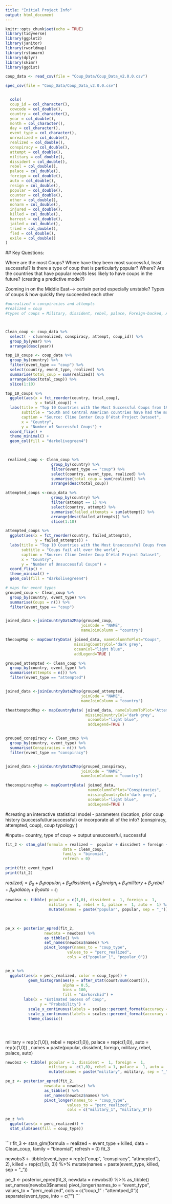 ```yaml
---
title: "Initial Project Info"
output: html_document
---
```


```r
knitr::opts_chunk$set(echo = TRUE)
library(tidyverse)
library(ggplot2)
library(janitor)
library(rworldmap)
library(rstanarm)
library(dplyr) 
library(skimr)
library(ggdist)

```

```r
coup_data <- read_csv(file = "Coup_Data/Coup_Data_v2.0.0.csv")

spec_csv(file = "Coup_Data/Coup_Data_v2.0.0.csv")


  cols(
  coup_id = col_character(),
  cowcode = col_double(),
  country = col_character(),
  year = col_double(),
  month = col_character(),
  day = col_character(),
  event_type = col_character(),
  unrealized = col_double(),
  realized = col_double(),
  conspiracy = col_double(),
  attempt = col_double(),
  military = col_double(),
  dissident = col_double(),
  rebel = col_double(),
  palace = col_double(),
  foreign = col_double(),
  auto = col_double(),
  resign = col_double(),
  popular = col_double(),
  counter = col_double(),
  other = col_double(),
  noharm = col_double(),
  injured = col_double(),
  killed = col_double(),
  harrest = col_double(),
  jailed = col_double(),
  tried = col_double(),
  fled = col_double(),
  exile = col_double()
)

```

  ## Key Questions:
  
  Where are the most Coups? Where have they been most successful, least successful? Is there a type of coup that is particularly popular? Where? Are the countries that have popular revolts less likely to have coups in the future? (creating a predictive model?)
  
  Zooming in on the Middle East--> certain period especially unstable? Types of coups & how quickly they succeeded each other

```r

#unrealized = conspiracies and attempts
#realized = coup
#types of coups = Military, dissident, rebel, palace, Foreign-backed, Auto, popular revolt, forced resignations



Clean_coup <- coup_data %>% 
  select( - c(unrealized, conspiracy, attempt, coup_id)) %>% 
  group_by(year) %>% 
  arrange(desc(year))

```


```r
top_10_coups <- coup_data %>% 
  group_by(country) %>% 
  filter(event_type == "coup") %>% 
  select(country, event_type, realized) %>% 
  summarise(total_coup = sum(realized)) %>% 
  arrange(desc(total_coup)) %>% 
  slice(1:10) 

top_10_coups %>% 
  ggplot(aes(x = fct_reorder(country, total_coup),
             y = total_coup)) +
  labs(title = "Top 10 Countries with the Most Successful Coups from 1945- 2019",
       subtitle = "South and Central American countries have had the most successful coups",
       caption = "Source: Cline Center Coup D’état Project Dataset",
       x = "Country",
       y = "Number of Successful Coups") +
  coord_flip() +
  theme_minimal() +
  geom_col(fill = "darkolivegreen4")

  
```

```r

 realized_coup <- Clean_coup %>% 
                    group_by(country) %>% 
                    filter(event_type == "coup") %>% 
                    select(country, event_type, realized) %>% 
                    summarise(total_coup = sum(realized)) %>% 
                    arrange(desc(total_coup))

```


```r


attempted_coups <-coup_data %>% 
                    group_by(country) %>% 
                    filter(attempt == 1) %>% 
                    select(country, attempt) %>% 
                    summarise(failed_attempts = sum(attempt)) %>% 
                    arrange(desc(failed_attempts)) %>% 
                    slice(1:10) 

attempted_coups %>% 
  ggplot(aes(x = fct_reorder(country, failed_attempts),
             y = failed_attempts)) +
  labs(title = "Top 10 Countries with the Most Unsuccessful Coups from 1945- 2019",
       subtitle = "Coups fail all over the world",
       caption = "Source: Cline Center Coup D’état Project Dataset",
       x = "Country",
       y = "Number of Unsuccessful Coups") +
  coord_flip() +
  theme_minimal() +
  geom_col(fill = "darkolivegreen4")
```

```r

# maps for event types 
grouped_coup <- Clean_coup %>% 
  group_by(country, event_type) %>% 
  summarise(Coups = n()) %>% 
  filter(event_type == "coup")


joined_data <-joinCountryData2Map(grouped_coup,
                                 joinCode = "NAME",
                                 nameJoinColumn = "country")

thecoupMap <- mapCountryData( joined_data, nameColumnToPlot="Coups",
                              missingCountryCol='dark grey',
                              oceanCol="light blue",
                              addLegend=TRUE )


```


```r

grouped_attempted <- Clean_coup %>% 
  group_by(country, event_type) %>% 
  summarise(Attempts = n()) %>% 
  filter(event_type == "attempted")


joined_data <-joinCountryData2Map(grouped_attempted,
                                 joinCode = "NAME",
                                 nameJoinColumn = "country")

theattemptedMap <- mapCountryData( joined_data, nameColumnToPlot="Attempts",
                                   missingCountryCol='dark grey',
                                    oceanCol="light blue",
                                    addLegend=TRUE )



```

```r

grouped_conspiracy <- Clean_coup %>% 
  group_by(country, event_type) %>% 
  summarise(Conspiracies = n()) %>% 
  filter(event_type == "conspiracy")


joined_data <-joinCountryData2Map(grouped_conspiracy,
                                 joinCode = "NAME",
                                 nameJoinColumn = "country")

theconspiracyMap <- mapCountryData( joined_data, 
                                    nameColumnToPlot="Conspiracies",
                                    missingCountryCol='dark grey',
                                    oceanCol="light blue",
                                    addLegend=TRUE )


```

#creating an interactive statistical model  - parameters (location, prior coup history (successful/unsuccessful) or incorporate all of the info? (conspiracy, attempted, coup), coup typology )

#inputs= country, type of coup -> output unsuccessful, successful


```r

fit_2 <- stan_glm(formula = realized ~  popular + dissident + foreign + military + rebel + palace + auto,
                         data = Clean_coup,
                         family = "binomial",
                         refresh = 0)

print(fit_event_type)
print(fit_2)
```

$realized_{i} = \beta_0 + \beta_1 popular_{i} + \beta_2 dissident_{i} +  \beta_3 foreign_{i} + \beta_4 military + \beta_5 rebel + \beta_6 palace_{i} + \beta_7 auto + \epsilon_{i}$ 

```r



newobsx <- tibble( popular = c(1,0), dissident =  1, foreign =  1,
                   military =  1, rebel = 1, palace =  1, auto =  1) %>% 
                   mutate(names = paste("popular", popular, sep = "_"))
              
                             

pe_x <- posterior_epred(fit_2, 
                 newdata = newobsx) %>% 
                 as_tibble() %>% 
                 set_names(newobsx$names) %>% 
                 pivot_longer(names_to = "coup_type",
                           values_to = "perc_realized",
                           cols = c("popular_1", "popular_0"))


pe_x %>% 
  ggplot(aes(x = perc_realized, color = coup_type)) +
          geom_histogram(aes(y = after_stat(count/sum(count))),
                         alpha = 0.5, 
                         bins = 100,
                         fill = "darkorchid") +
        labs(x = "Estimated Sucess of Coup",
               y = "Probability") +
          scale_x_continuous(labels = scales::percent_format(accuracy = 1)) +
          scale_y_continuous(labels = scales::percent_format(accuracy = 1)) +
          theme_classic()





```
 military = rep(c(1,0)), rebel = rep(c(1,0)), palace = rep(c(1,0)), auto = rep(c(1,0)) , names = paste(popular, dissident, foreign, military, rebel, palace, auto)

```r
newobsz <- tibble( popular = 1, dissident =  1, foreign =  1,
                   military =  c(1,0), rebel = 1, palace =  1, auto =  1) %>% 
                   mutate(names = paste("military", military, sep = "_"))

pe_z <- posterior_epred(fit_2, 
                 newdata = newobsz) %>% 
                 as_tibble() %>% 
                 set_names(newobsz$names) %>% 
                 pivot_longer(names_to = "coup_type",
                           values_to = "perc_realized",
                           cols = c("military_1", "military_0"))

pe_z %>% 
  ggplot(aes(x = perc_realized)) +
  stat_slab(aes(fill = coup_type))
                   
```

```r
fit_3 <-   stan_glm(formula = realized ~ event_type + killed,
                         data = Clean_coup,
                         family = "binomial",
                         refresh = 0)
fit_3

newobs3 <-  tibble(event_type = rep(c("coup", "conspiracy", "attmepted"), 2),
                    killed = rep(c(1,0), 3)) %>% 
                    mutate(names = paste(event_type, killed, sep = "_"))

pe_3 <- posterior_epred(fit_3, 
                         newdata = newobs3) %>% 
                         as_tibble() 
                         set_names(newobs3$names) 
                         pivot_longer(names_to = "event_type",
                                      values_to = "perc_realized",
                                      cols = c("coup_1" : "attemtped_0")) 
                         separate(event_type, into = c("") 
        ```

